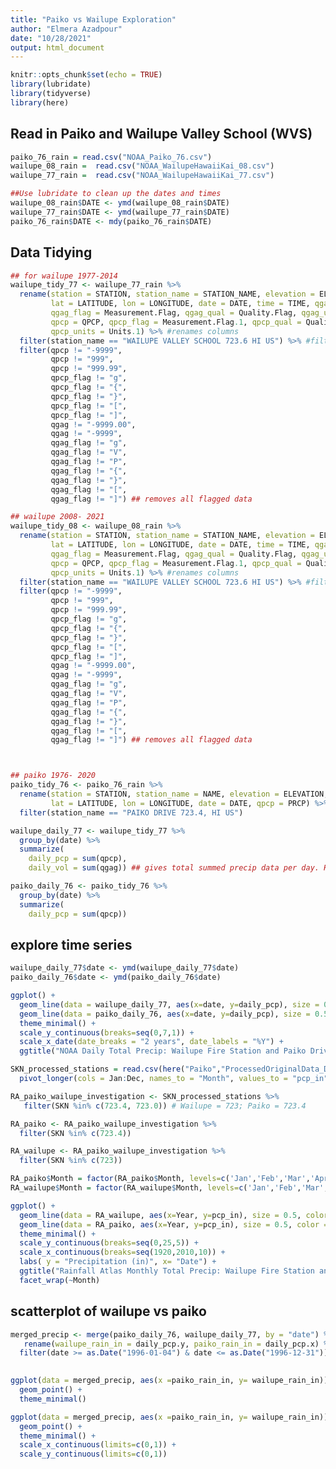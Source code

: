 ```yaml
---
title: "Paiko vs Wailupe Exploration"
author: "Elmera Azadpour"
date: "10/28/2021"
output: html_document
---
```


```r
knitr::opts_chunk$set(echo = TRUE)
library(lubridate)
library(tidyverse)
library(here)
```

## Read in Paiko and Wailupe Valley School (WVS)
```r
paiko_76_rain = read.csv("NOAA_Paiko_76.csv")
wailupe_08_rain =  read.csv("NOAA_WailupeHawaiiKai_08.csv")
wailupe_77_rain =  read.csv("NOAA_WailupeHawaiiKai_77.csv")

##Use lubridate to clean up the dates and times
wailupe_08_rain$DATE <- ymd(wailupe_08_rain$DATE)
wailupe_77_rain$DATE <- ymd(wailupe_77_rain$DATE)
paiko_76_rain$DATE <- mdy(paiko_76_rain$DATE)
```

## Data Tidying
```r
## for wailupe 1977-2014
wailupe_tidy_77 <- wailupe_77_rain %>% 
  rename(station = STATION, station_name = STATION_NAME, elevation = ELEVATION, 
         lat = LATITUDE, lon = LONGITUDE, date = DATE, time = TIME, qgag = QGAG, 
         qgag_flag = Measurement.Flag, qgag_qual = Quality.Flag, qgag_units = Units, 
         qpcp = QPCP, qpcp_flag = Measurement.Flag.1, qpcp_qual = Quality.Flag.1, 
         qpcp_units = Units.1) %>% #renames columns
  filter(station_name == "WAILUPE VALLEY SCHOOL 723.6 HI US") %>% #filter to Wailupe gauge only
  filter(qpcp != "-9999",
         qpcp != "999",
         qpcp != "999.99",
         qpcp_flag != "g",
         qpcp_flag != "{",
         qpcp_flag != "}",
         qpcp_flag != "[",
         qpcp_flag != "]",
         qgag != "-9999.00",
         qgag != "-9999",
         qgag_flag != "g",
         qgag_flag != "V",
         qgag_flag != "P",
         qgag_flag != "{",
         qgag_flag != "}",
         qgag_flag != "[",
         qgag_flag != "]") ## removes all flagged data

## wailupe 2008- 2021
wailupe_tidy_08 <- wailupe_08_rain %>% 
  rename(station = STATION, station_name = STATION_NAME, elevation = ELEVATION, 
         lat = LATITUDE, lon = LONGITUDE, date = DATE, time = TIME, qgag = QGAG, 
         qgag_flag = Measurement.Flag, qgag_qual = Quality.Flag, qgag_units = Units, 
         qpcp = QPCP, qpcp_flag = Measurement.Flag.1, qpcp_qual = Quality.Flag.1, 
         qpcp_units = Units.1) %>% #renames columns
  filter(station_name == "WAILUPE VALLEY SCHOOL 723.6 HI US") %>% #filter to Wailupe gauge only
  filter(qpcp != "-9999",
         qpcp != "999",
         qpcp != "999.99",
         qpcp_flag != "g",
         qpcp_flag != "{",
         qpcp_flag != "}",
         qpcp_flag != "[",
         qpcp_flag != "]",
         qgag != "-9999.00",
         qgag != "-9999",
         qgag_flag != "g",
         qgag_flag != "V",
         qgag_flag != "P",
         qgag_flag != "{",
         qgag_flag != "}",
         qgag_flag != "[",
         qgag_flag != "]") ## removes all flagged data



## paiko 1976- 2020
paiko_tidy_76 <- paiko_76_rain %>% 
  rename(station = STATION, station_name = NAME, elevation = ELEVATION, 
         lat = LATITUDE, lon = LONGITUDE, date = DATE, qpcp = PRCP) %>% #renames columns
  filter(station_name == "PAIKO DRIVE 723.4, HI US") 

```

```r
wailupe_daily_77 <- wailupe_tidy_77 %>%  
  group_by(date) %>%
  summarize(
    daily_pcp = sum(qpcp),
    daily_vol = sum(qgag)) ## gives total summed precip data per day. HT is given in inches.

paiko_daily_76 <- paiko_tidy_76 %>%  
  group_by(date) %>%
  summarize(
    daily_pcp = sum(qpcp)) 

```


## explore time series 
```r
wailupe_daily_77$date <- ymd(wailupe_daily_77$date)
paiko_daily_76$date <- ymd(paiko_daily_76$date)

ggplot() +
  geom_line(data = wailupe_daily_77, aes(x=date, y=daily_pcp), size = 0.5,color="red") +
  geom_line(data = paiko_daily_76, aes(x=date, y=daily_pcp), size = 0.5, color = "seagreen") +
  theme_minimal() + 
  scale_y_continuous(breaks=seq(0,7,1)) +
  scale_x_date(date_breaks = "2 years", date_labels = "%Y") +
  ggtitle("NOAA Daily Total Precip: Wailupe Fire Station and Paiko Drive")

```

```r
SKN_processed_stations = read.csv(here("Paiko","ProcessedOriginalData_Data_in.csv")) %>% 
  pivot_longer(cols = Jan:Dec, names_to = "Month", values_to = "pcp_in") 

RA_paiko_wailupe_investigation <- SKN_processed_stations %>% 
   filter(SKN %in% c(723.4, 723.0)) # Wailupe = 723; Paiko = 723.4

RA_paiko <- RA_paiko_wailupe_investigation %>% 
  filter(SKN %in% c(723.4)) 

RA_wailupe <- RA_paiko_wailupe_investigation %>% 
  filter(SKN %in% c(723)) 

RA_paiko$Month = factor(RA_paiko$Month, levels=c('Jan','Feb','Mar','Apr', 'May','Jun','Jul', 'Aug','Sep','Oct','Nov','Dec'))
RA_wailupe$Month = factor(RA_wailupe$Month, levels=c('Jan','Feb','Mar','Apr', 'May','Jun','Jul', 'Aug','Sep','Oct','Nov','Dec'))

ggplot() +
  geom_line(data = RA_wailupe, aes(x=Year, y=pcp_in), size = 0.5, color="red") +
  geom_line(data = RA_paiko, aes(x=Year, y=pcp_in), size = 0.5, color = "seagreen") +
  theme_minimal() + 
  scale_y_continuous(breaks=seq(0,25,5)) +
  scale_x_continuous(breaks=seq(1920,2010,10)) +
  labs( y = "Precipitation (in)", x= "Date") +
  ggtitle("Rainfall Atlas Monthly Total Precip: Wailupe Fire Station and Paiko Drive") +
  facet_wrap(~Month)

```
## scatterplot of wailupe vs paiko 
```r
merged_precip <- merge(paiko_daily_76, wailupe_daily_77, by = "date") %>%  select(-daily_vol) %>% 
   rename(wailupe_rain_in = daily_pcp.y, paiko_rain_in = daily_pcp.x) %>% 
  filter(date >= as.Date("1996-01-04") & date <= as.Date("1996-12-31"))

 
ggplot(data = merged_precip, aes(x =paiko_rain_in, y= wailupe_rain_in)) + 
  geom_point() +
  theme_minimal() 

ggplot(data = merged_precip, aes(x =paiko_rain_in, y= wailupe_rain_in)) + 
  geom_point() +
  theme_minimal() +
  scale_x_continuous(limits=c(0,1)) +
  scale_y_continuous(limits=c(0,1)) 
```

